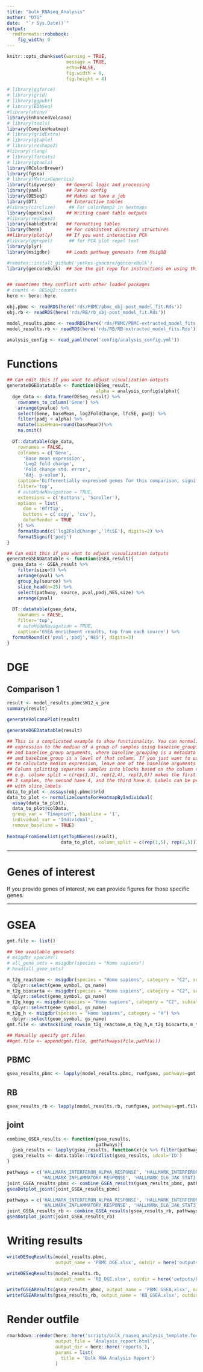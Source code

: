 ```yaml
---
title: "bulk_RNAseq_Analysis"
author: "DTG"
date:  "`r Sys.Date()`"
output: 
  rmdformats::robobook:
    fig_width: 9
---
```


```r
knitr::opts_chunk$set(warning = TRUE,
                      message = TRUE, 
                      echo=FALSE, 
                      fig.width = 8, 
                      fig.height = 4)

# library(ggforce)
# library(grid)
# library(ggpubr)
# library(EDASeq)
#library(shiny)
library(EnhancedVolcano)
# library(tools)
library(ComplexHeatmap)
# library(gridExtra)
# library(gtable)
# library(reshape2)
#library(rlang)
# library(forcats)
# library(gtools)
library(RColorBrewer)
library(fgsea)
# library(MatrixGenerics)
library(tidyverse)    ## General logic and processing
library(yaml)         ## Parse config
library(DESeq2)       ## Makes us have a job
library(DT)           ## Interactive tables
#library(circlize)     ## For colorRamp2 in heatmaps
library(openxlsx)     ## Writing count table outputs
#library(reshape2)
library(kableExtra)   ## Formatting tables
library(here)         ## For consistent directory structures
##library(plotly)     ## If you want interactive PCA
#library(ggrepel)      ## for PCA plot repel text
library(plyr)
library(msigdbr)      ## Loads pathway genesets from MsigDB

#remotes::install_github('yerkes-gencore/gencoreBulk')
library(gencoreBulk)  ## See the git repo for instructions on using this


## sometimes they conflict with other loaded packages
# counts <- DESeq2::counts
here <- here::here
```

```r
obj.pbmc <- readRDS(here('rds/PBMC/pbmc_obj-post_model_fit.Rds'))
obj.rb <- readRDS(here('rds/RB/rb_obj-post_model_fit.Rds'))

model_results.pbmc <- readRDS(here('rds/PBMC/PBMC-extracted_model_fits.Rds'))
model_results.rb <- readRDS(here('rds/RB/RB-extracted_model_fits.Rds'))

analysis_config <- read_yaml(here('config/analysis_config.yml'))
```

# Functions

```r
## Can edit this if you want to adjust visualization outputs
generateDGEDatatable <- function(DESeq_result,
                                 alpha = analysis_config$alpha){
  dge_data <- data.frame(DESeq_result) %>% 
    rownames_to_column('Gene') %>% 
    arrange(pvalue) %>%
    select(Gene, baseMean, log2FoldChange, lfcSE, padj) %>% 
    filter(padj < alpha) %>% 
    mutate(baseMean=round(baseMean))%>%
    na.omit() 
  
  DT::datatable(dge_data,
    rownames = FALSE,
    colnames = c('Gene',
      'Base mean expression', 
      'Log2 fold change',
      'Fold change std. error', 
      'Adj. p-value'), 
    caption='Differentially expressed genes for this comparison, significant results only',
    filter='top',
    # autoHideNavigation = TRUE,
    extensions = c('Buttons', 'Scroller'),
    options = list(
      dom = 'Bfrtip',
      buttons = c('copy', 'csv'),
      deferRender = TRUE
    )) %>%
    formatRound(c('log2FoldChange','lfcSE'), digits=2) %>%
    formatSignif('padj')
}
```

```r
## Can edit this if you want to adjust visualization outputs
generateGSEADatatable <- function(GSEA_result){
  gsea_data <- GSEA_result %>%
    filter(size>5) %>%
    arrange(pval) %>%
    group_by(source) %>%
    slice_head(n=25) %>% 
    select(pathway, source, pval,padj,NES,size) %>%
    arrange(pval)
  
  DT::datatable(gsea_data,
    rownames = FALSE,
    filter='top',
    # autoHideNavigation = TRUE,
    caption='GSEA enrichment results, top from each source') %>%
  formatRound(c('pval','padj','NES'), digits=3)
}
```

# DGE {.tabset}

## Comparison 1

```r
result <- model_results.pbmc$W12_v_pre
summary(result)
```

```r
generateVolcanoPlot(result)
```

```r
generateDGEDatatable(result)
```

```r
## This is a complicated example to show functionality. You can normalize the
## expression to the median of a group of samples using baseline_grouping 
## and baseline_group arguments, where baseline_grouping is a metadata column
## and baseline_group is a level of that column. If you just want to use all samples 
## to calculate median expression, leave one of the baseline arguments as NULL. 
## Column splitting separates samples into blocks based on the column number.
## e.g. column split = c(rep(1,3), rep(2,4), rep(3,8)) makes the first block have 
## 3 samples, the second have 4, and the third have 8. Labels can be provided
## with slice_labels
data_to_plot <- assays(obj.pbmc)$rld
data_to_plot <- normalizeCountsForHeatmapByIndividual(
  assay(data_to_plot),
  data_to_plot@colData,
  group_var = 'Timepoint', baseline = '1', 
  individual_var = 'Individual',
  remove_baseline = TRUE)
  
heatmapFromGenelist(getTopNGenes(result),
                    data_to_plot, column_split = c(rep(1,5), rep(2,5)))
```

***

# Genes of interest

If you provide genes of interest, we can provide figures for those specific genes.

***

# GSEA

```r
gmt.file <- list()

## See available genesets
# msigdbr_species()
# all_gene_sets = msigdbr(species = "Homo sapiens")
# head(all_gene_sets)

m_t2g_reactome <- msigdbr(species = "Homo sapiens", category = "C2", subcategory = "CP:REACTOME") %>% 
  dplyr::select(gene_symbol, gs_name)
m_t2g_biocarta <- msigdbr(species = "Homo sapiens", category = "C2", subcategory = "CP:BIOCARTA") %>% 
  dplyr::select(gene_symbol, gs_name)
m_t2g_kegg <- msigdbr(species = "Homo sapiens", category = "C2", subcategory = "CP:KEGG") %>% 
  dplyr::select(gene_symbol, gs_name)
m_t2g_h <- msigdbr(species = "Homo sapiens", category = "H") %>% 
  dplyr::select(gene_symbol, gs_name)
gmt.file <- unstack(bind_rows(m_t2g_reactome,m_t2g_h,m_t2g_biocarta,m_t2g_kegg))

## Manually specify gmt.files
##gmt.file <- append(gmt.file, gmtPathways(file.path(a)))
```

## PBMC

```r
gsea_results_pbmc <- lapply(model_results.pbmc, runfgsea, pathways=gmt.file, breakdown_pathway_names=TRUE)
```

## RB

```r
gsea_results_rb <- lapply(model_results.rb, runfgsea, pathways=gmt.file, breakdown_pathway_names=TRUE)
```

## joint

```r
combine_GSEA_results <- function(gsea_results,
                                 pathways){
  gsea_results <- lapply(gsea_results, function(x){x %>% filter(pathway %in% pathways)})
  gsea_results <- data.table::rbindlist(gsea_results, idcol='ID')
}
```


```r
pathways = c('HALLMARK_INTERFERON_ALPHA_RESPONSE', 'HALLMARK_INTERFERON_GAMMA_RESPONSE',
             'HALLMARK_INFLAMMATORY_RESPONSE', 'HALLMARK_IL6_JAK_STAT3_SIGNALING')
joint_GSEA_results_pbmc <- combine_GSEA_results(gsea_results_pbmc, pathways)
gseaDotplot_joint(joint_GSEA_results_pbmc)
```

```r
pathways = c('HALLMARK_INTERFERON_ALPHA_RESPONSE', 'HALLMARK_INTERFERON_GAMMA_RESPONSE',
             'HALLMARK_INFLAMMATORY_RESPONSE', 'HALLMARK_IL6_JAK_STAT3_SIGNALING')
joint_GSEA_results_rb <- combine_GSEA_results(gsea_results_rb, pathways)
gseaDotplot_joint(joint_GSEA_results_rb)
```

# Writing results

```r
writeDESeqResults(model_results.pbmc,
                  output_name = 'PBMC_DGE.xlsx', outdir = here('outputs/PBMC'))

writeDESeqResults(model_results.rb,
                  output_name = 'RB_DGE.xlsx', outdir = here('outputs/RB'))
```

```r
writefGSEAResults(gsea_results_pbmc, output_name = 'PBMC_GSEA.xlsx', outdir = here('outputs/PBMC'))
writefGSEAResults(gsea_results_rb, output_name = 'RB_GSEA.xlsx', outdir = here('outputs/RB'))
```

# Render outfile

```r
rmarkdown::render(here::here('scripts/bulk_rnaseq_analysis_template.format.Rmd'),
                  output_file = 'Analysis_report.html',
                  output_dir = here::here('reports'),
                  params = list(
                    title = 'Bulk RNA Analysis Report')
                  )
```
